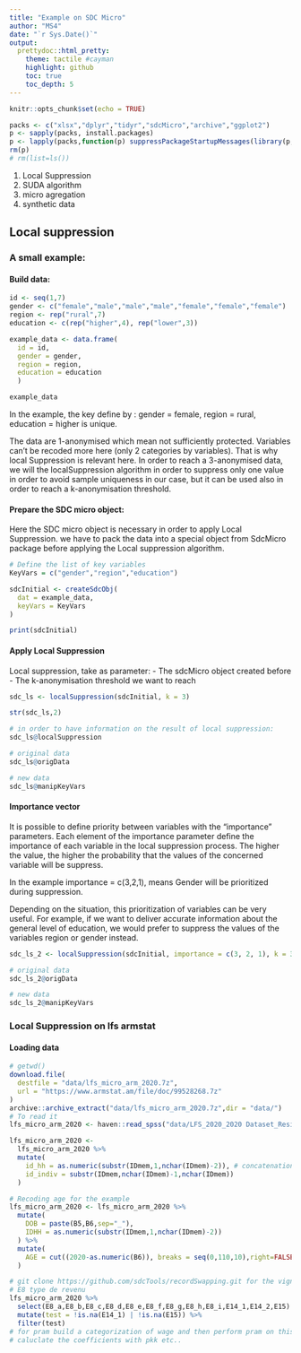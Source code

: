 ```yaml
---
title: "Example on SDC Micro"
author: "MS4"
date: "`r Sys.Date()`"
output:
  prettydoc::html_pretty:
    theme: tactile #cayman
    highlight: github
    toc: true
    toc_depth: 5
---
```


```r
knitr::opts_chunk$set(echo = TRUE)
```


```r
packs <- c("xlsx","dplyr","tidyr","sdcMicro","archive","ggplot2")
p <- sapply(packs, install.packages)
p <- lapply(packs,function(p) suppressPackageStartupMessages(library(p,character.only = TRUE)))
rm(p)
# rm(list=ls())
```

 1) Local Suppression
 2) SUDA algorithm
 3) micro agregation
 4) synthetic data
 
## Local suppression

### A small example:

#### Build data:
```r
id <- seq(1,7)
gender <- c("female","male","male","male","female","female","female")
region <- rep("rural",7)
education <- c(rep("higher",4), rep("lower",3))

example_data <- data.frame(
  id = id,
  gender = gender,
  region = region,
  education = education
  )

example_data
```
In the example, the key define by :
gender = female, region = rural, education = higher is unique.

The data are 1-anonymised which mean not sufficiently protected. Variables can't be recoded more here (only 2 categories by variables). That is why local Suppression is relevant here. In order to reach a 3-anonymised data, we will the localSuppression algorithm in order to suppress only one value in order to avoid sample uniqueness in our case, but it can be used also in order to reach a k-anonymisation threshold.

#### Prepare the SDC micro object:

Here the SDC micro object is necessary in order to apply Local Suppression.
we have to pack the data into a special object from SdcMicro package before applying the Local suppression algorithm.

```r
# Define the list of key variables
KeyVars = c("gender","region","education")

sdcInitial <- createSdcObj(
  dat = example_data,
  keyVars = KeyVars
)

print(sdcInitial)

```

#### Apply Local Suppression

Local suppression, take as parameter:
- The sdcMicro object created before 
- The k-anonymisation threshold we want to reach

```r
sdc_ls <- localSuppression(sdcInitial, k = 3)

str(sdc_ls,2)

# in order to have information on the result of local suppression:
sdc_ls@localSuppression 

# original data
sdc_ls@origData

# new data
sdc_ls@manipKeyVars


```
#### Importance vector 

It is possible to define priority between variables with the "importance" parameters. Each element of the importance parameter define the importance of each variable in the local suppression process. The higher the value, the higher the probability that the values of the concerned variable will be suppress.

In the example importance  = c(3,2,1),  means Gender will be prioritized during suppression.

Depending on the situation, this prioritization of variables can be very useful. For example, if we want to deliver accurate information about the general level of education, we would prefer to suppress the values of the variables region or gender instead. 

```r
sdc_ls_2 <- localSuppression(sdcInitial, importance = c(3, 2, 1), k = 3)

# original data
sdc_ls_2@origData

# new data
sdc_ls_2@manipKeyVars

```


### Local Suppression on lfs armstat

#### Loading data
```r
# getwd()
download.file(
  destfile = "data/lfs_micro_arm_2020.7z",
  url = "https://www.armstat.am/file/doc/99528268.7z"
)
archive::archive_extract("data/lfs_micro_arm_2020.7z",dir = "data/")
# To read it 
lfs_micro_arm_2020 <- haven::read_spss("data/LFS_2020_2020 Dataset_Residents.sav")

lfs_micro_arm_2020 <-
  lfs_micro_arm_2020 %>% 
  mutate(
    id_hh = as.numeric(substr(IDmem,1,nchar(IDmem)-2)), # concatenation of month + questionnaire_num
    id_indiv = substr(IDmem,nchar(IDmem)-1,nchar(IDmem))
  ) 

# Recoding age for the example
lfs_micro_arm_2020 <- lfs_micro_arm_2020 %>%
  mutate(
    DOB = paste(B5,B6,sep="_"),
    IDHH = as.numeric(substr(IDmem,1,nchar(IDmem)-2))
  ) %>%
  mutate(
    AGE = cut((2020-as.numeric(B6)), breaks = seq(0,110,10),right=FALSE, ordered_result = TRUE)
  )

```



```r


# git clone https://github.com/sdcTools/recordSwapping.git for the vignettes
# E8 type de revenu
lfs_micro_arm_2020 %>% 
  select(E8_a,E8_b,E8_c,E8_d,E8_e,E8_f,E8_g,E8_h,E8_i,E14_1,E14_2,E15) %>% 
  mutate(test = !is.na(E14_1) | !is.na(E15)) %>% 
  filter(test)
# for pram build a categorization of wage and then perform pram on this method
# caluclate the coefficients with pkk etc..
```
